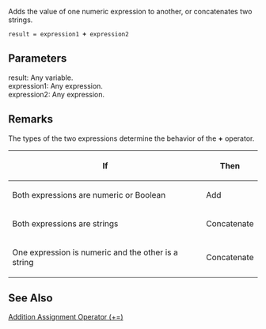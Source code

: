 Adds the value of one numeric expression to another, or concatenates two strings.

 result = expression1 '''+''' expression2
==Parameters==
; result: Any variable.
; expression1: Any expression.
; expression2: Any expression.

==Remarks==
The types of the two expressions determine the behavior of the '''+''' operator.

{| class='wikitable'
|-
! If
! Then
|-
| Both expressions are numeric or Boolean
| Add
|-
| Both expressions are strings
| Concatenate
|-
| One expression is numeric and the other is a string
| Concatenate
|}

==See Also==

              

              

              
[[javascript/operators/addition assignment|Addition Assignment Operator (+=)]]
